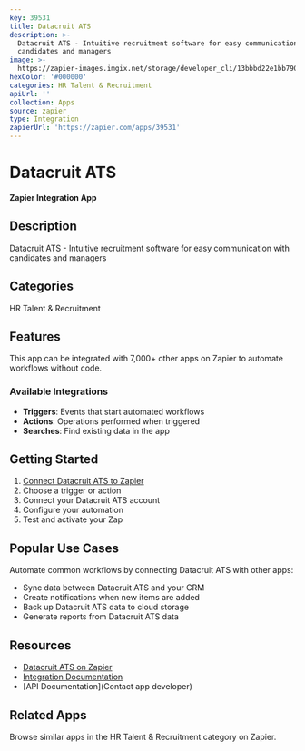 ```yaml
---
key: 39531
title: Datacruit ATS
description: >-
  Datacruit ATS - Intuitive recruitment software for easy communication with
  candidates and managers
image: >-
  https://zapier-images.imgix.net/storage/developer_cli/13bbbd22e1bb790cb9f2640fc37d1a41.png?auto=format%2Ccompress&ixlib=python-3.0.0&q=50
hexColor: '#000000'
categories: HR Talent & Recruitment
apiUrl: ''
collection: Apps
source: zapier
type: Integration
zapierUrl: 'https://zapier.com/apps/39531'
---
```

# Datacruit ATS

**Zapier Integration App**

## Description

Datacruit ATS - Intuitive recruitment software for easy communication with candidates and managers

## Categories

HR Talent & Recruitment

## Features

This app can be integrated with 7,000+ other apps on Zapier to automate workflows without code.

### Available Integrations

- **Triggers**: Events that start automated workflows
- **Actions**: Operations performed when triggered
- **Searches**: Find existing data in the app

## Getting Started

1. [Connect Datacruit ATS to Zapier](https://zapier.com/apps/39531)
2. Choose a trigger or action
3. Connect your Datacruit ATS account
4. Configure your automation
5. Test and activate your Zap

## Popular Use Cases

Automate common workflows by connecting Datacruit ATS with other apps:

- Sync data between Datacruit ATS and your CRM
- Create notifications when new items are added
- Back up Datacruit ATS data to cloud storage
- Generate reports from Datacruit ATS data

## Resources

- [Datacruit ATS on Zapier](https://zapier.com/apps/39531)
- [Integration Documentation](https://zapier.com/apps/39531/integrations)
- [API Documentation](Contact app developer)

## Related Apps

Browse similar apps in the HR Talent & Recruitment category on Zapier.
